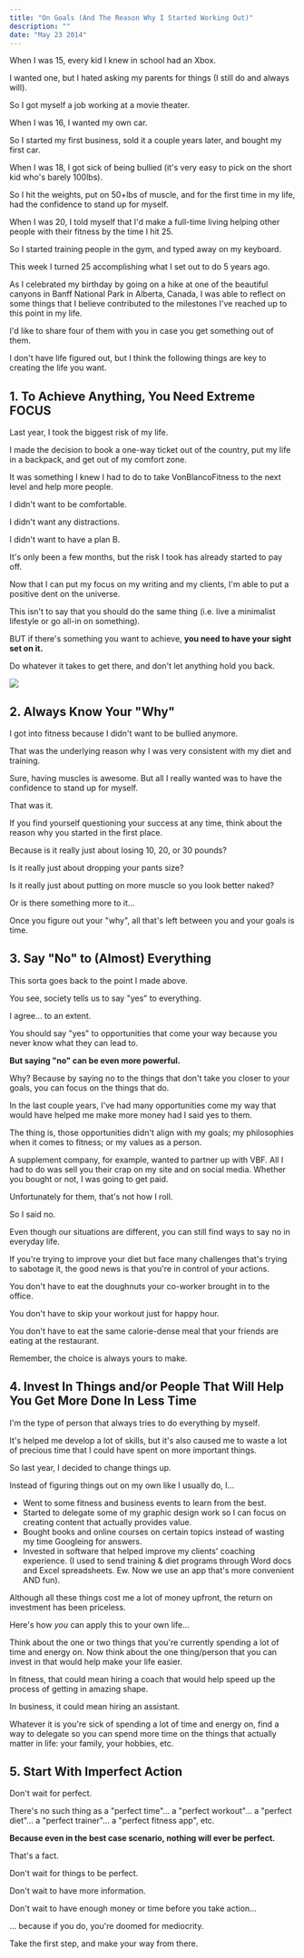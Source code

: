 ```yaml
---
title: "On Goals (And The Reason Why I Started Working Out)"
description: ""
date: "May 23 2014"
---
```


When I was 15, every kid I knew in school had an Xbox.

I wanted one, but I hated asking my parents for things (I still do and always will).

So I got myself a job working at a movie theater.

When I was 16, I wanted my own car.

So I started my first business, sold it a couple years later, and bought my first car.

When I was 18, I got sick of being bullied (it's very easy to pick on the short kid who's barely 100lbs).

So I hit the weights, put on 50+lbs of muscle, and for the first time in my life, had the confidence to stand up for myself.

When I was 20, I told myself that I'd make a full-time living helping other people with their fitness by the time I hit 25.

So I started training people in the gym, and typed away on my keyboard.

This week I turned 25 accomplishing what I set out to do 5 years ago.

As I celebrated my birthday by going on a hike at one of the beautiful canyons in Banff National Park in Alberta, Canada, I was able to reflect on some things that I believe contributed to the milestones I've reached up to this point in my life.

I'd like to share four of them with you in case you get something out of them.

I don't have life figured out, but I think the following things are key to creating the life you want.

## 1\. To Achieve Anything, You Need Extreme FOCUS

Last year, I took the biggest risk of my life.

I made the decision to book a one-way ticket out of the country, put my life in a backpack, and get out of my comfort zone.

It was something I knew I had to do to take VonBlancoFitness to the next level and help more people.

I didn't want to be comfortable.

I didn't want any distractions.

I didn't want to have a plan B.

It's only been a few months, but the risk I took has already started to pay off.

Now that I can put my focus on my writing and my clients, I'm able to put a positive dent on the universe.

This isn't to say that you should do the same thing (i.e. live a minimalist lifestyle or go all-in on something).

BUT if there's something you want to achieve, **you need to have your sight set on it.**

Do whatever it takes to get there, and don't let anything hold you back.

<MediaWide>

![](img/focus-acronym.jpg)

</MediaWide>


## 2\. Always Know Your "Why"

I got into fitness because I didn't want to be bullied anymore.

That was the underlying reason why I was very consistent with my diet and training.

Sure, having muscles is awesome. But all I really wanted was to have the confidence to stand up for myself.

That was it.

If you find yourself questioning your success at any time, think about the reason why you started in the first place.

Because is it really just about losing 10, 20, or 30 pounds?

Is it really just about dropping your pants size?

Is it really just about putting on more muscle so you look better naked?

Or is there something more to it…

Once you figure out your "why", all that's left between you and your goals is time.

## 3\. Say "No" to (Almost) Everything

This sorta goes back to the point I made above.

You see, society tells us to say "yes" to everything.

I agree… to an extent.

You should say "yes" to opportunities that come your way because you never know what they can lead to.

**But saying "no" can be even more powerful.**

Why? Because by saying no to the things that don't take you closer to your goals, you can focus on the things that do.

In the last couple years, I've had many opportunities come my way that would have helped me make more money had I said yes to them.

The thing is, those opportunities didn't align with my goals; my philosophies when it comes to fitness; or my values as a person.

A supplement company, for example, wanted to partner up with VBF. All I had to do was sell you their crap on my site and on social media. Whether you bought or not, I was going to get paid.

Unfortunately for them, that's not how I roll.

So I said no.

Even though our situations are different, you can still find ways to say no in everyday life.

If you're trying to improve your diet but face many challenges that's trying to sabotage it, the good news is that you're in control of your actions.

You don't have to eat the doughnuts your co-worker brought in to the office.

You don't have to skip your workout just for happy hour.

You don't have to eat the same calorie-dense meal that your friends are eating at the restaurant.

Remember, the choice is always yours to make.

## 4\. Invest In Things and/or People That Will Help You Get More Done In Less Time

I'm the type of person that always tries to do everything by myself.

It's helped me develop a lot of skills, but it's also caused me to waste a lot of precious time that I could have spent on more important things.

So last year, I decided to change things up.

Instead of figuring things out on my own like I usually do, I…

* Went to some fitness and business events to learn from the best.
* Started to delegate some of my graphic design work so I can focus on creating content that actually provides value.
* Bought books and online courses on certain topics instead of wasting my time Googleing for answers.
* Invested in software that helped improve my clients' coaching experience. (I used to send training & diet programs through Word docs and Excel spreadsheets. Ew. Now we use an app that's more convenient AND fun).

Although all these things cost me a lot of money upfront, the return on investment has been priceless.

Here's how _you_ can apply this to your own life…

Think about the one or two things that you're currently spending a lot of time and energy on. Now think about the one thing/person that you can invest in that would help make your life easier.

In fitness, that could mean hiring a coach that would help speed up the process of getting in amazing shape.

In business, it could mean hiring an assistant.

Whatever it is you're sick of spending a lot of time and energy on, find a way to delegate so you can spend more time on the things that actually matter in life: your family, your hobbies, etc.

## 5\. Start With Imperfect Action

Don't wait for perfect.

There's no such thing as a "perfect time"… a "perfect workout"… a "perfect diet"… a "perfect trainer"… a "perfect fitness app", etc.

**Because even in the best case scenario, nothing will ever be perfect.**

That's a fact.

Don't wait for things to be perfect.

Don't wait to have more information.

Don't wait to have enough money or time before you take action…

… because if you do, you're doomed for mediocrity.

Take the first step, and make your way from there.